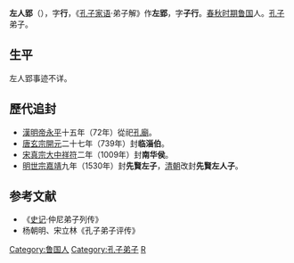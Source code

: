 '''左人郢'''（{{bd|？||？|catIdx=Z}}），字'''行'''，《[[孔子家语|孔子家语]]·弟子解》作'''左郢'''，字'''子行'''。[[春秋时期|春秋时期]][[鲁国|鲁国]]人。[[孔子|孔子]]弟子。

==生平==
左人郢事迹不详。 

==歷代追封==
*[[東漢|漢]][[漢明帝|明帝]][[永平_(東漢)|永平]]十五年（72年）從祀[[孔廟|孔廟]]。
*[[唐朝|唐]][[唐玄宗|玄宗]][[開元|開元]]二十七年（739年）封'''临淄伯'''。
*[[北宋|宋]][[宋真宗|真宗]][[大中祥符|大中祥符]]二年（1009年）封'''南华侯'''。
*[[明朝|明]][[明世宗|世宗]][[嘉靖|嘉靖]]九年（1530年）封'''先賢左子'''，[[清朝|清朝]]改封'''先賢左人子'''。

==参考文献==
*《[[史记|史记]]·仲尼弟子列传》      
*杨朝明、宋立林《孔子弟子评传》
{{孔子弟子}}

[[Category:鲁国人|Category:鲁国人]]
[[Category:孔子弟子|Category:孔子弟子]]
[[Category:左姓|R]]
